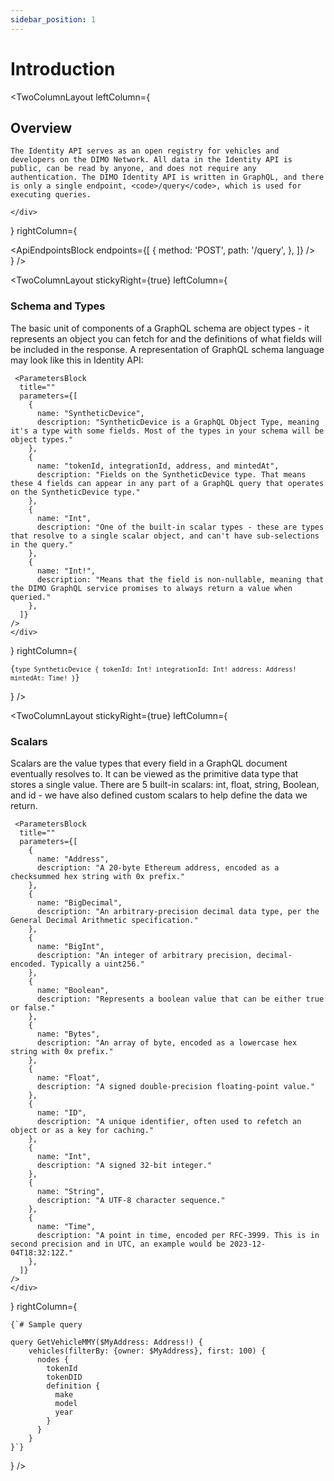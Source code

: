 ```yaml
---
sidebar_position: 1
---
```



# Introduction

<TwoColumnLayout
  leftColumn={
    <div>
      <h2>Overview</h2>

    The Identity API serves as an open registry for vehicles and developers on the DIMO Network. All data in the Identity API is public, can be read by anyone, and does not require any authentication. The DIMO Identity API is written in GraphQL, and there is only a single endpoint, <code>/query</code>, which is used for executing queries.

    </div>
  }
  rightColumn={
    <div>
      <BaseUrlBlock url="https://identity-api.dimo.zone"/>
      <ApiEndpointsBlock
        endpoints={[
          {
            method: 'POST',
            path: '/query',
          },
        ]}
      />
    </div>
  }
/>

<TwoColumnLayout
  stickyRight={true}
  leftColumn={
    <div>
      <h3> Schema and Types</h3>
      The basic unit of components of a GraphQL schema are object types - it represents an object you can fetch for and the definitions of what fields will be included in the response. A representation of GraphQL schema language may look like this in Identity API:

     <ParametersBlock
      title=""
      parameters={[
        {
          name: "SyntheticDevice",
          description: "SyntheticDevice is a GraphQL Object Type, meaning it's a type with some fields. Most of the types in your schema will be object types."
        },
        {
          name: "tokenId, integrationId, address, and mintedAt",
          description: "Fields on the SyntheticDevice type. That means these 4 fields can appear in any part of a GraphQL query that operates on the SyntheticDevice type."
        },
        {
          name: "Int",
          description: "One of the built-in scalar types - these are types that resolve to a single scalar object, and can't have sub-selections in the query."
        },
        {
          name: "Int!",
          description: "Means that the field is non-nullable, meaning that the DIMO GraphQL service promises to always return a value when queried."
        },
      ]}
    />
    </div>
  }
  rightColumn={
          <pre><code className="language-graphql">{`type SyntheticDevice {
    tokenId: Int!
    integrationId: Int!
    address: Address!
    mintedAt: Time!
}`}</code></pre>
  }
/>

<TwoColumnLayout
  stickyRight={true}
  leftColumn={
    <div>
      <h3> Scalars</h3>
      Scalars are the value types that every field in a GraphQL document eventually resolves to. It can be viewed as the primitive data type that stores a single value. There are 5 built-in scalars: int, float, string, Boolean, and id - we have also defined custom scalars to help define the data we return.

     <ParametersBlock
      title=""
      parameters={[
        {
          name: "Address",
          description: "A 20-byte Ethereum address, encoded as a checksummed hex string with 0x prefix."
        },
        {
          name: "BigDecimal",
          description: "An arbitrary-precision decimal data type, per the General Decimal Arithmetic specification."
        },
        {
          name: "BigInt",
          description: "An integer of arbitrary precision, decimal-encoded. Typically a uint256."
        },
        {
          name: "Boolean",
          description: "Represents a boolean value that can be either true or false."
        },
        {
          name: "Bytes",
          description: "An array of byte, encoded as a lowercase hex string with 0x prefix."
        },
        {
          name: "Float",
          description: "A signed double-precision floating-point value."
        },
        {
          name: "ID",
          description: "A unique identifier, often used to refetch an object or as a key for caching."
        },
        {
          name: "Int",
          description: "A signed 32-bit integer."
        },
        {
          name: "String",
          description: "A UTF-8 character sequence."
        },
        {
          name: "Time",
          description: "A point in time, encoded per RFC-3999. This is in second precision and in UTC, an example would be 2023-12-04T18:32:12Z."
        },
      ]}
    />
    </div>
  }
  rightColumn={
<pre><code className="language-graphql">{`# Sample query

query GetVehicleMMY($MyAddress: Address!) {
    vehicles(filterBy: {owner: $MyAddress}, first: 100) {
      nodes {
        tokenId
        tokenDID
        definition {
          make
          model
          year
        }
      }
    }
}`}</code></pre>
  }
/>
